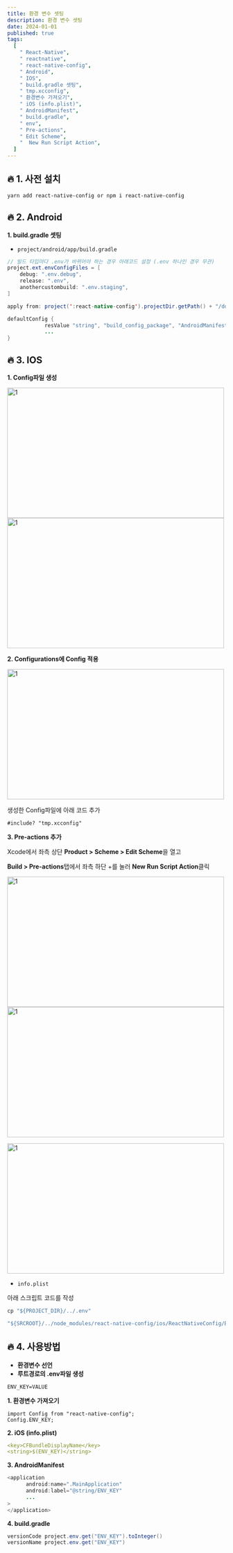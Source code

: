 ```yaml
---
title: 환경 변수 셋팅
description: 환경 변수 셋팅
date: 2024-01-01
published: true
tags:
  [
    " React-Native",
    " reactnative",
    " react-native-config",
    " Android",
    " IOS",
    " build.gradle 셋팅",
    " tmp.xcconfig",
    " 환경변수 가져오기",
    " iOS (info.plist)",
    " AndroidManifest",
    " build.gradle",
    " env",
    " Pre-actions",
    " Edit Scheme",
    "  New Run Script Action",
  ]
---
```


## **🔥 1. 사전 설치**

```bash
yarn add react-native-config or npm i react-native-config
```

## **🔥 2. Android**

**1. build.gradle 셋팅**

- `project/android/app/build.gradle`

```java
// 빌드 타입마다 .env가 바뀌어야 하는 경우 아래코드 설정 (.env 하나인 경우 무관)
project.ext.envConfigFiles = [
    debug: ".env.debug",
    release: ".env",
    anothercustombuild: ".env.staging",
]

apply from: project(':react-native-config').projectDir.getPath() + "/dotenv.gradle" // 추가

defaultConfig {
	        resValue "string", "build_config_package", "AndroidManifest파일 packageName입력" // 추가
            ...
}
```

## **🔥 3. IOS**

**1. Config파일 생성**

<Image
  width="500"
  height="300"
  alt="1"
  src="https://github.com/kdn0325/kdn0325.github.io/assets/91298955/28e94bea-ab0a-4abd-af8d-d4a029b78f6b"
/>
<Image
  width="500"
  height="300"
  alt="1"
  src="https://github.com/kdn0325/kdn0325.github.io/assets/91298955/d54e169d-206b-4a3d-838f-594fc0d54755"
/>

**2. Configurations에 Config 적용**

<Image
  width="500"
  height="300"
  alt="1"
  src="https://github.com/kdn0325/kdn0325.github.io/assets/91298955/976f7da4-7faa-45c8-a324-60ef09d67c03"
/>

생성한 Config파일에 아래 코드 추가

```
#include? "tmp.xcconfig"
```

**3. Pre-actions 추가**

Xcode에서 좌측 상단 **Product > Scheme > Edit Scheme**을 열고

**Build > Pre-actions**탭에서 좌측 하단 +를 눌러 **New Run Script Action**클릭

<Image
  width="500"
  height="300"
  alt="1"
  src="https://github.com/kdn0325/kdn0325.github.io/assets/91298955/07be9dc9-6929-4cd3-a84a-ec62a0f69e67"
/>
<Image
  width="500"
  height="300"
  alt="1"
  src="https://github.com/kdn0325/kdn0325.github.io/assets/91298955/95d6f05f-b4cf-4b70-a136-59255a60d7d4"
/>

<Image
  width="500"
  height="300"
  alt="1"
  src="https://github.com/kdn0325/kdn0325.github.io/assets/91298955/95d6f05f-b4cf-4b70-a136-59255a60d7d4"
/>

- `info.plist`

아래 스크립트 코드를 작성

```cpp
cp "${PROJECT_DIR}/../.env"

"${SRCROOT}/../node_modules/react-native-config/ios/ReactNativeConfig/BuildXCConfig.rb" "${SRCROOT}/.." "${SRCROOT}/tmp.xcconfig"
```

## **🔥 4. 사용방법**

- **환경변수 선언**
- **루트경로의 .env파일 생성**

```
ENV_KEY=VALUE
```

**1. 환경변수 가져오기**

```tsx
import Config from "react-native-config";
Config.ENV_KEY;
```

**2. iOS (info.plist)**

```yaml
<key>CFBundleDisplayName</key>
<string>$(ENV_KEY)</string>
```

**3. AndroidManifest**

```java
<application
      android:name=".MainApplication"
      android:label="@string/ENV_KEY"
	  ...
>
</application>
```

**4. build.gradle**

```java
versionCode project.env.get("ENV_KEY").toInteger()
versionName project.env.get("ENV_KEY")
```
